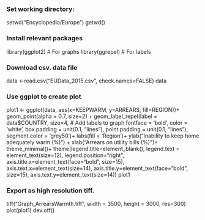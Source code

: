 ### Set working directory:
setwd("Encyclopedia/Europe")
getwd()

### Install relevant packages
library(ggplot2) # For graphs
library(ggrepel) # For labels

### Download csv. data file
data <-read.csv("EUData_2015.csv", check.names=FALSE)
data

### Use ggplot to create plot
plot1 <- ggplot(data, aes(x=KEEPWARM, y=ARREARS, fill=REGION))+
  geom_point(alpha = 0.7, size=2) +
  geom_label_repel(label = data$COUNTRY, size=4, # Add labels to graph
                   fontface = 'bold', color = 'white',
                   box.padding = unit(0.1, "lines"),
                   point.padding = unit(0.1, "lines"),
                   segment.color = 'grey50')+
  labs(fill = 'Region')+
  ylab("Inability to keep home adequately warm (%)") +
  xlab("Arrears on utility bills (%)")+
  theme_minimal()+
  theme(legend.title=element_blank(), legend.text = element_text(size=12), legend.position="right",
        axis.title.x=element_text(face="bold", size=15), axis.text.x=element_text(size=14),
        axis.title.y=element_text(face="bold", size=15), axis.text.y=element_text(size=14))
plot1

### Export as high resolution tiff.
tiff("Graph_ArrearsWarmth.tiff", width = 3500, height = 3000, res=300)
plot(plot1)
dev.off()
